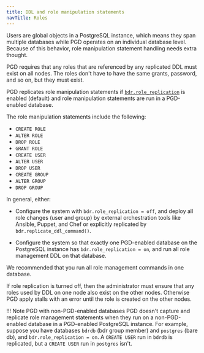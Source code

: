 ```yaml
---
title: DDL and role manipulation statements
navTitle: Roles
---
```


Users are global objects in a PostgreSQL instance, which means they span
multiple databases while PGD operates on an individual database level. Because of this behavior,
role manipulation statement handling needs extra thought.

PGD requires that any roles that are referenced by any replicated DDL must
exist on all nodes. The roles don't have to have the same grants,
password, and so on, but they must exist.

PGD replicates role manipulation statements if [`bdr.role_replication`](/pgd/5.7/reference/pgd-settings#bdrrole_replication) is
enabled (default) and role manipulation statements are run in a PGD-enabled
database.


The role manipulation statements include the following:

-   `CREATE ROLE`
-   `ALTER ROLE`
-   `DROP ROLE`
-   `GRANT ROLE`
-   `CREATE USER`
-   `ALTER USER`
-   `DROP USER`
-   `CREATE GROUP`
-   `ALTER GROUP`
-   `DROP GROUP`

In general, either:

-   Configure the system with `bdr.role_replication = off`, and
    deploy all role changes (user and group) by external orchestration
    tools like Ansible, Puppet, and Chef or explicitly replicated by
    `bdr.replicate_ddl_command()`.

-   Configure the system so that exactly one PGD-enabled database
    on the PostgreSQL instance has `bdr.role_replication = on`, and run all
    role management DDL on that database.

We recommended that you run all role management commands in one
database.

If role replication is turned off, then the administrator must ensure that
any roles used by DDL on one node also exist on the other nodes. Otherwise PGD apply
stalls with an error until the role is created on the other nodes.

!!! Note PGD with non-PGD-enabled databases 
    PGD doesn't capture and replicate role management statements when they
    run on a non-PGD-enabled database in a PGD-enabled PostgreSQL instance.
    For example, suppose you have databases `bdrdb` (bdr group member) and `postgres` (bare db),
    and `bdr.role_replication = on`. A `CREATE USER` run in `bdrdb` is
    replicated, but a `CREATE USER` run in `postgres` isn't.
